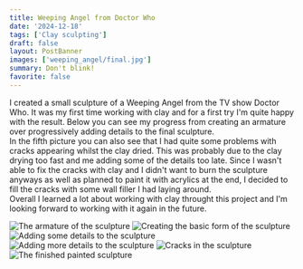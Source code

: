 ```yaml
---
title: Weeping Angel from Doctor Who
date: '2024-12-18'
tags: ['Clay sculpting']
draft: false
layout: PostBanner
images: ['weeping_angel/final.jpg']
summary: Don't blink!
favorite: false
---
```


I created a small sculpture of a Weeping Angel from the TV show Doctor Who. It was my first time working with clay and for a first try I'm quite happy with the result.
Below you can see my progress from creating an armature over progressively adding details to the final sculpture.  
In the fifth picture you can also see that I had quite some problems with cracks appearing whilst the clay dried.
This was probably due to the clay drying too fast and me adding some of the details too late.
Since I wasn't able to fix the cracks with clay and I didn't want to burn the sculpture anyways as well as planned to paint it with acrylics at the end, I decided to fill the cracks with some wall filler I had laying around.   
Overall I learned a lot about working with clay throught this project and I'm looking forward to working with it again in the future.

<div className="grid grid-cols-2 sm:grid-cols-3 gap-10">
  <Image width={1000} height={1000} priority className="rounded-lg m-0" src='weeping_angel/armature.jpg' alt="The armature of the sculpture" />
  <Image width={1000} height={1000} priority className="rounded-lg m-0" src='weeping_angel/basic_form.jpg' alt="Creating the basic form of the sculpture" />
  <Image width={1000} height={1000} priority className="rounded-lg m-0" src='weeping_angel/some_details.jpg' alt="Adding some details to the sculpture" />
  <Image width={1000} height={1000} priority className="rounded-lg m-0" src='weeping_angel/more_details.jpg' alt="Adding more details to the sculpture" />
  <Image width={1000} height={1000} priority className="rounded-lg m-0" src='weeping_angel/cracks.jpg' alt="Cracks in the sculpture" />
  <Image width={1000} height={1000} priority className="rounded-lg m-0" src='weeping_angel/painted.jpg' alt="The finished painted sculpture" />
</div>